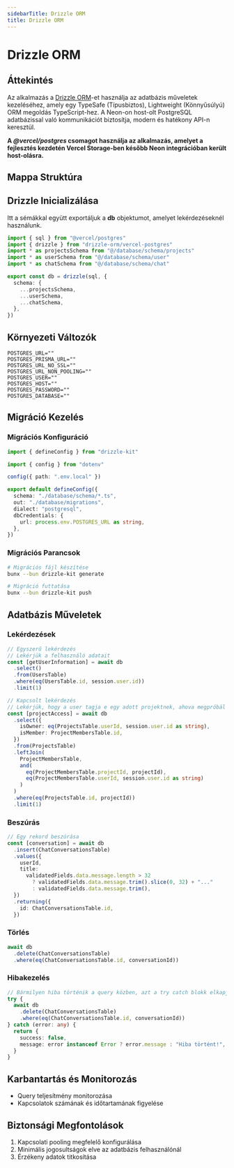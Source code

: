 ```yaml
---
sidebarTitle: Drizzle ORM
title: Drizzle ORM
---
```



# Drizzle ORM

## Áttekintés

Az alkalmazás a [Drizzle ORM](https://orm.drizzle.team/)-et használja az adatbázis műveletek kezeléséhez, amely egy TypeSafe (Típusbiztos), Lightweight (Könnyűsúlyú) ORM megoldás TypeScript-hez. A Neon-on host-olt PostgreSQL adatbázissal való kommunikációt biztosítja, modern és hatékony API-n keresztül.

**A _@vercel/postgres_ csomagot használja az alkalmazás, amelyet a fejlesztés kezdetén Vercel Storage-ben később Neon integrációban került host-olásra.**

## Mappa Struktúra

<FileTree>
  <FileTree.Folder name="database" defaultOpen>
    <FileTree.Folder name="migrations" defaultOpen>
      <FileTree.File name="migration_files.sql" />
    </FileTree.Folder>
    <FileTree.Folder name="schema" defaultOpen>
      <FileTree.File name="chat.ts" />
      <FileTree.File name="projects.ts" />
      <FileTree.File name="user.ts" />
    </FileTree.Folder>
    <FileTree.File name="index.ts" />
  </FileTree.Folder>
</FileTree>

## Drizzle Inicializálása

Itt a sémákkal együtt exportáljuk a **db** objektumot, amelyet lekérdezéseknél használunk.

```typescript filename="database/index.ts"
import { sql } from "@vercel/postgres"
import { drizzle } from "drizzle-orm/vercel-postgres"
import * as projectsSchema from "@/database/schema/projects"
import * as userSchema from "@/database/schema/user"
import * as chatSchema from "@/database/schema/chat"

export const db = drizzle(sql, {
  schema: {
    ...projectsSchema,
    ...userSchema,
    ...chatSchema,
  },
})
```

## Környezeti Változók

```env filename=".env.local"
POSTGRES_URL=""
POSTGRES_PRISMA_URL=""
POSTGRES_URL_NO_SSL=""
POSTGRES_URL_NON_POOLING=""
POSTGRES_USER=""
POSTGRES_HOST=""
POSTGRES_PASSWORD=""
POSTGRES_DATABASE=""
```

## Migráció Kezelés

### Migrációs Konfiguráció

```typescript filename="drizzle.config.ts"
import { defineConfig } from "drizzle-kit"

import { config } from "dotenv"

config({ path: ".env.local" })

export default defineConfig({
  schema: "./database/schema/*.ts",
  out: "./database/migrations",
  dialect: "postgresql",
  dbCredentials: {
    url: process.env.POSTGRES_URL as string,
  },
})
```

### Migrációs Parancsok

```bash
# Migrációs fájl készítése
bunx --bun drizzle-kit generate

# Migráció futtatása
bunx --bun drizzle-kit push
```

## Adatbázis Műveletek

### Lekérdezések

```typescript
// Egyszerű lekérdezés
// Lekérjük a felhasználó adatait
const [getUserInformation] = await db
  .select()
  .from(UsersTable)
  .where(eq(UsersTable.id, session.user.id))
  .limit(1)

// Kapcsolt lekérdezés
// Lekérjük, hogy a user tagja e egy adott projektnek, ahova megpróbál
const [projectAccess] = await db
  .select({
    isOwner: eq(ProjectsTable.userId, session.user.id as string),
    isMember: ProjectMembersTable.id,
  })
  .from(ProjectsTable)
  .leftJoin(
    ProjectMembersTable,
    and(
      eq(ProjectMembersTable.projectId, projectId),
      eq(ProjectMembersTable.userId, session.user.id as string)
    )
  )
  .where(eq(ProjectsTable.id, projectId))
  .limit(1)
```

### Beszúrás

```typescript
// Egy rekord beszúrása
const [conversation] = await db
  .insert(ChatConversationsTable)
  .values({
    userId,
    title:
      validatedFields.data.message.length > 32
        ? validatedFields.data.message.trim().slice(0, 32) + "..."
        : validatedFields.data.message.trim(),
  })
  .returning({
    id: ChatConversationsTable.id,
  })
```

### Törlés

```typescript
await db
  .delete(ChatConversationsTable)
  .where(eq(ChatConversationsTable.id, conversationId))
```

### Hibakezelés

```typescript
// Bármilyen hiba történik a query közben, azt a try catch blokk elkapja és visszatér egy hibával
try {
  await db
    .delete(ChatConversationsTable)
    .where(eq(ChatConversationsTable.id, conversationId))
} catch (error: any) {
  return {
    success: false,
    message: error instanceof Error ? error.message : "Hiba történt!",
  }
}
```

## Karbantartás és Monitorozás

- Query teljesítmény monitorozása
- Kapcsolatok számának és időtartamának figyelése

## Biztonsági Megfontolások

1. Kapcsolati pooling megfelelő konfigurálása
2. Minimális jogosultságok elve az adatbázis felhasználónál
3. Érzékeny adatok titkosítása

